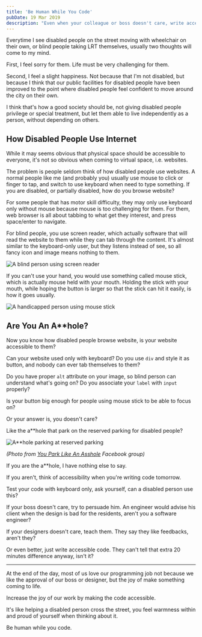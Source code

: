 ```yaml
---
title: 'Be Human While You Code'
pubDate: 19 Mar 2019
description: "Even when your colleague or boss doesn't care, write accessible code. Because you can. Because you should. Because you're human, and you care about other human too."
---
```


Everytime I see disabled people on the street moving with wheelchair on their own, or blind people taking LRT themselves, usually two thoughts will come to my mind.

First, I feel sorry for them. Life must be very challenging for them.

Second, I feel a slight happiness. Not because that I'm not disabled, but because I think that our public facilities for disabled people have been improved to the point where disabled people feel confident to move around the city on their own.

I think that's how a good society should be, not giving disabled people privilege or special treatment, but let them able to live independently as a person, without depending on others.

## How Disabled People Use Internet

While it may seems obvious that physical space should be accessible to everyone, it's not so obvious when coming to virtual space, i.e. websites.

The problem is people seldom think of how disabled people use websites. A normal people like me (and probably you) usually use mouse to click or finger to tap, and switch to use keyboard when need to type something. If you are disabled, or partially disabled, how do you browse website?

For some people that has motor skill difficulty, they may only use keyboard only without mouse because mouse is too challenging for them. For them, web browser is all about tabbing to what get they interest, and press space/enter to navigate.

For blind people, you use screen reader, which actually software that will read the website to them while they can tab through the content. It's almost similar to the keyboard-only user, but they listens instead of see, so all fancy icon and image means nothing to them.

![A blind person using screen reader](https://res.cloudinary.com/djzsjzasg/image/upload/v1674742619/malcolm-kee/_screen-reader_mvmuss.jpg)

If you can't use your hand, you would use something called mouse stick, which is actually mouse held with your mouth. Holding the stick with your mouth, while hoping the button is larger so that the stick can hit it easily, is how it goes usually.

![A handicapped person using mouse stick](https://res.cloudinary.com/djzsjzasg/image/upload/v1674742619/malcolm-kee/_mouse-stick_jdv18m.jpg)

## Are You An A\*\*hole?

Now you know how disabled people browse website, is your website accessible to them?

Can your website used only with keyboard? Do you use `div` and style it as button, and nobody can ever tab themselves to them?

Do you have proper `alt` attribute on your image, so blind person can understand what's going on? Do you associate your `label` with `input` properly?

Is your button big enough for people using mouse stick to be able to focus on?

Or your answer is, you doesn't care?

Like the a\*\*hole that park on the reserved parking for disabled people?

![A**hole parking at reserved parking](https://res.cloudinary.com/djzsjzasg/image/upload/v1674742616/malcolm-kee/_asshole-parking_gzxvdd.jpg)

_(Photo from [You Park Like An Asshole](https://www.facebook.com/groups/betterMalaysia/) Facebook group)_

If you are the a\*\*hole, I have nothing else to say.

If you aren't, think of accessibility when you're writing code tomorrow.

Test your code with keyboard only, ask yourself, can a disabled person use this?

If your boss doesn't care, try to persuade him. An engineer would advise his client when the design is bad for the residents, aren't you a software engineer?

If your designers doesn't care, teach them. They say they like feedbacks, aren't they?

Or even better, just write accessible code. They can't tell that extra 20 minutes difference anyway, isn't it?

<hr />

At the end of the day, most of us love our programming job not because we like the approval of our boss or designer, but the joy of make something coming to life.

Increase the joy of our work by making the code accessible.

It's like helping a disabled person cross the street, you feel warmness within and proud of yourself when thinking about it.

Be human while you code.
